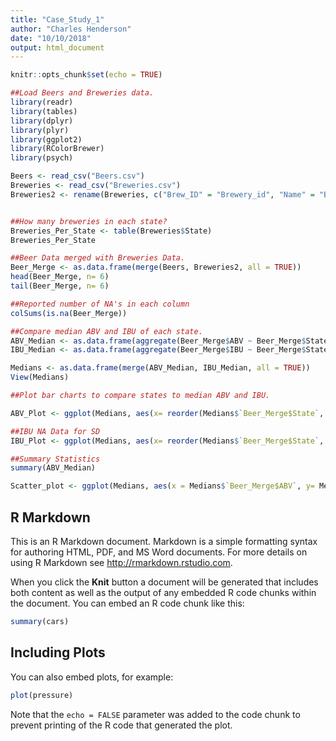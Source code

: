```yaml
---
title: "Case_Study_1"
author: "Charles Henderson"
date: "10/10/2018"
output: html_document
---
```


```r
knitr::opts_chunk$set(echo = TRUE)

##Load Beers and Breweries data. 
library(readr)
library(tables)
library(dplyr)
library(plyr)
library(ggplot2)
library(RColorBrewer)
library(psych)

Beers <- read_csv("Beers.csv")
Breweries <- read_csv("Breweries.csv")
Breweries2 <- rename(Breweries, c("Brew_ID" = "Brewery_id", "Name" = "Brewery_Name"))


##How many breweries in each state?
Breweries_Per_State <- table(Breweries$State)
Breweries_Per_State

##Beer Data merged with Breweries Data.
Beer_Merge <- as.data.frame(merge(Beers, Breweries2, all = TRUE))
head(Beer_Merge, n= 6)
tail(Beer_Merge, n= 6)

##Reported number of NA's in each column
colSums(is.na(Beer_Merge))

##Compare median ABV and IBU of each state.
ABV_Median <- as.data.frame(aggregate(Beer_Merge$ABV ~ Beer_Merge$State, Beer_Merge, median))
IBU_Median <- as.data.frame(aggregate(Beer_Merge$IBU ~ Beer_Merge$State, Beer_Merge, median))

Medians <- as.data.frame(merge(ABV_Median, IBU_Median, all = TRUE))
View(Medians)

##Plot bar charts to compare states to median ABV and IBU.

ABV_Plot <- ggplot(Medians, aes(x= reorder(Medians$`Beer_Merge$State`, -Medians$`Beer_Merge$ABV`), y= Medians$`Beer_Merge$ABV`, fill= Medians$`Beer_Merge$ABV`, colour = Medians$`Beer_Merge$State`)) + xlab("States") + ylab("ABV") + geom_bar(stat= "identity") + labs(colour = "State", fill = "ABV") + theme(axis.text.x= element_text(angle = 90, size = 7, hjust = 1)) + ggtitle("Median ABV By State") + coord_cartesian(ylim = c(0.00, 0.09)) + scale_fill_distiller(palette = "Spectral")

##IBU NA Data for SD
IBU_Plot <- ggplot(Medians, aes(x= reorder(Medians$`Beer_Merge$State`, -Medians$`Beer_Merge$IBU`), y= Medians$`Beer_Merge$IBU`, fill= Medians$`Beer_Merge$IBU`, colour = Medians$`Beer_Merge$State`)) + xlab("States") + ylab("IBU") + geom_bar(stat= "identity") + labs(colour = "State", fill = "IBU") + theme(axis.text.x= element_text(angle = 90, size = 7, hjust = 1)) + ggtitle("Median IBU By State") + coord_cartesian(ylim = c(00, 80)) + scale_fill_distiller(palette = "Spectral")

##Summary Statistics
summary(ABV_Median)

Scatter_plot <- ggplot(Medians, aes(x = Medians$`Beer_Merge$ABV`, y= Medians$`Beer_Merge$IBU`, color = Medians$`Beer_Merge$State`)) + geom_point() + geom_smooth(method = "auto", se=TRUE, fullrange= TRUE, level= 0.95) + xlab("ABV") + ylab("IBU") + labs(colour = "States")


```

## R Markdown

This is an R Markdown document. Markdown is a simple formatting syntax for authoring HTML, PDF, and MS Word documents. For more details on using R Markdown see <http://rmarkdown.rstudio.com>.

When you click the **Knit** button a document will be generated that includes both content as well as the output of any embedded R code chunks within the document. You can embed an R code chunk like this:

```r
summary(cars)
```

## Including Plots

You can also embed plots, for example:

```r
plot(pressure)
```

Note that the `echo = FALSE` parameter was added to the code chunk to prevent printing of the R code that generated the plot.
